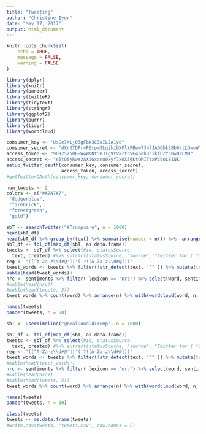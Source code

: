 ```yaml
---
title: "Tweeting"
author: "Christine Iyer"
date: "May 17, 2017"
output: html_document
---
```


```r
knitr::opts_chunk$set(
	echo = TRUE,
	message = FALSE,
	warning = FALSE
)
```




```r
library(dplyr)
library(knitr)
library(pander)
library(twitteR)
library(tidytext)
library(stringr)
library(ggplot2)
library(purrr)
library(tidyr)
library(wordcloud)
```

```r
consumer_key <- "UsCe7XLj03gFbK3C3aILJA1vd"
consumer_secret <- "dXrS7DFrvPErpm5LqjkibXFlkPBww7J4lJAOObk38b04tLGwvW"
access_token <- "909252506-W4WONt5BJTg9tVkrtnVE4poh3cikfUZYc0wOrCMH"
access_secret <- "e5tQ6yRwYzAXiGxanu0xyf7x0X36KtQMITtxPzbuLE1NK"
setup_twitter_oauth(consumer_key, consumer_secret,
                    access_token, access_secret)
#getTwitterOAuth(consumer_key, consumer_secret)

num_tweets <- 2
colors <- c("#A7A7A7",
 "dodgerblue",
 "firebrick",
 "forestgreen",
 "gold")
```

```r
sbT <- searchTwitter("#Trumpcare", n = 1000)
head(sbT_df)
head(sbT_df %>% group_by(text) %>% summarise(number = n()) %>%  arrange(desc(number)))
sbT_df <- tbl_df(map_df(sbT, as.data.frame))
tweets <- sbT_df %>% select(#id, statusSource,
  text, created) #%>% extract(statusSource, "source", "Twitter for (.*?)<")
reg <- "([^A-Za-z\\d#@']|'('?![A-Za-z\\d#@]))"
tweet_words <- tweets %>% filter(!str_detect(text, '^"')) %>% mutate(text = str_replace_all(text, "https://t.co/[A-Za-z\\d]+|&amp;", "")) %>% unnest_tokens(word, text, token = "regex", pattern = reg) %>% filter (!word %in% stop_words$word, str_detect(word, "[a-z]"))
kable(head(tweet_words))
nrc <- sentiments %>% filter( lexicon == "nrc") %>% select(word, sentiment)
#kable(head(nrc))
#kable(head(tweets, 5))
tweet_words %>% count(word) %>% arrange(n) %>% with(wordcloud(word, n, max.words = 100, scale=c(5,.5),min.freq=5, random.order=FALSE, rot.per=.15, colors=brewer.pal(9,"YlOrRd")))
```

```r
names(tweets)
pander(tweets, n = 50)
```


```r
sbT <- userTimeline("@realDonaldTrump", n = 1000)

sbT_df <- tbl_df(map_df(sbT, as.data.frame))
tweets <- sbT_df %>% select(#id, statusSource,
  text, created) #%>% extract(statusSource, "source", "Twitter for (.*?)<")
reg <- "([^A-Za-z\\d#@']|'('?![A-Za-z\\d#@]))"
tweet_words <- tweets %>% filter(!str_detect(text, '^"')) %>% mutate(text = str_replace_all(text, "https://t.co/[A-Za-z\\d]+|&amp;", "")) %>% unnest_tokens(word, text, token = "regex", pattern = reg) %>% filter (!word %in% stop_words$word, str_detect(word, "[a-z]"))
#kable(head(tweet_words))
nrc <- sentiments %>% filter( lexicon == "nrc") %>% select(word, sentiment)
#kable(head(nrc))
#kable(head(tweets, 5))
tweet_words %>% count(word) %>% arrange(n) %>% with(wordcloud(word, n, max.words = 100, scale=c(5,.5),min.freq=5, random.order=FALSE, rot.per=.15, colors=brewer.pal(9,"YlOrRd")))
```

```r
names(tweets)
pander(tweets, n = 50)
```

```r

class(tweets)
tweets <- as.data.frame(tweets)
#write.csv(tweets, "tweets.csv", row.names = F)
```

